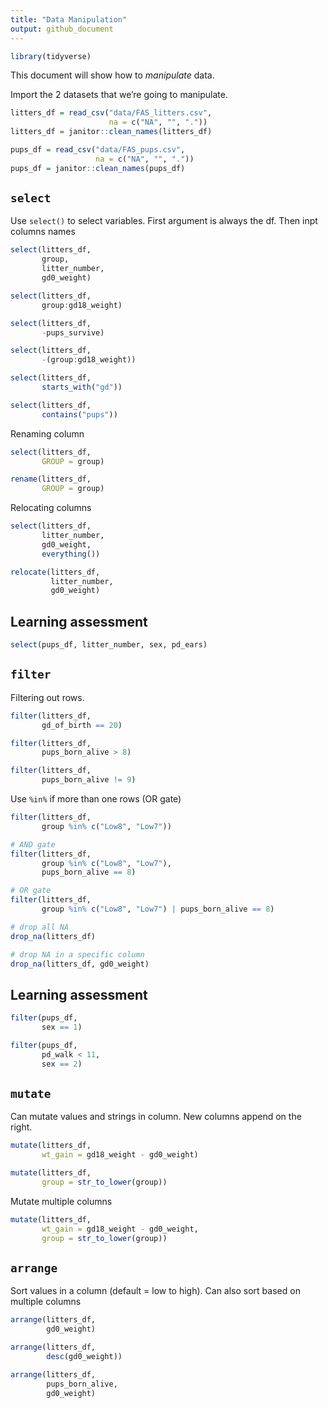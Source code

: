 ```yaml
---
title: "Data Manipulation"
output: github_document
---
```


```r
library(tidyverse)
```

This document will show how to *manipulate* data.

Import the 2 datasets that we're going to manipulate.
```r
litters_df = read_csv("data/FAS_litters.csv",
                      na = c("NA", "", "."))
litters_df = janitor::clean_names(litters_df)

pups_df = read_csv("data/FAS_pups.csv",
                   na = c("NA", "", "."))
pups_df = janitor::clean_names(pups_df)
```
## `select`

Use `select()` to select variables. First argument is always the df. 
Then inpt columns names 
```r
select(litters_df,
       group,
       litter_number,
       gd0_weight)
```

```r
select(litters_df, 
       group:gd18_weight)
```

```r
select(litters_df,
       -pups_survive)
```

```r
select(litters_df, 
       -(group:gd18_weight))
```

```r
select(litters_df,
       starts_with("gd"))

select(litters_df,
       contains("pups"))
```
Renaming column

```r
select(litters_df,
       GROUP = group)

rename(litters_df, 
       GROUP = group)
```

Relocating columns

```r
select(litters_df,
       litter_number,
       gd0_weight,
       everything())

relocate(litters_df, 
         litter_number, 
         gd0_weight)
```

## Learning assessment
```r
select(pups_df, litter_number, sex, pd_ears)
```

## `filter`

Filtering out rows.

```r
filter(litters_df,
       gd_of_birth == 20)
```

```r
filter(litters_df,
       pups_born_alive > 8)
```

```r
filter(litters_df,
       pups_born_alive != 9)
```

Use `%in%` if more than one rows (OR gate)

```r
filter(litters_df,
       group %in% c("Low8", "Low7"))
```

```r
# AND gate
filter(litters_df,
       group %in% c("Low8", "Low7"),
       pups_born_alive == 8)

# OR gate
filter(litters_df,
       group %in% c("Low8", "Low7") | pups_born_alive == 8)
```
```r
# drop all NA
drop_na(litters_df)

# drop NA in a specific column
drop_na(litters_df, gd0_weight)
```

## Learning assessment
```r
filter(pups_df,
       sex == 1)

filter(pups_df,
       pd_walk < 11,
       sex == 2)
```

## `mutate`

Can mutate values and strings in column. New columns append on the right.

```r
mutate(litters_df,
       wt_gain = gd18_weight - gd0_weight)

mutate(litters_df,
       group = str_to_lower(group))
```

Mutate multiple columns

```r
mutate(litters_df,
       wt_gain = gd18_weight - gd0_weight,
       group = str_to_lower(group))
```

## `arrange`

Sort values in a column (default = low to high). Can also sort based on multiple columns

```r
arrange(litters_df,
        gd0_weight)

arrange(litters_df,
        desc(gd0_weight))

arrange(litters_df,
        pups_born_alive,
        gd0_weight)
```

